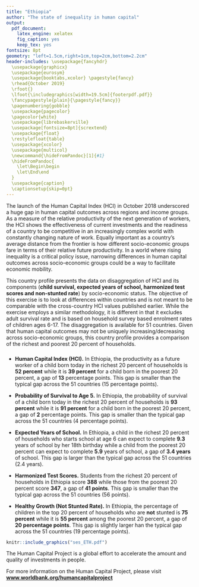 ---
title: "Ethiopia"
author: "The state of inequality in human capital"
output: 
  pdf_document:
    latex_engine: xelatex
    fig_caption: yes
    keep_tex: yes
fontsize: 8pt
geometry: "left=1.5cm,right=1cm,top=2cm,bottom=2.2cm"
header-includes: \usepackage{fancyhdr} 
  \usepackage{graphicx} 
  \usepackage{eurosym} 
  \usepackage{booktabs,xcolor} \pagestyle{fancy}
  \rhead{October 2019}
  \rfoot{}  
  \lfoot{\includegraphics[width=19.5cm]{footerpdf.pdf}} 
  \fancypagestyle{plain}{\pagestyle{fancy}} 
  \pagenumbering{gobble}
  \usepackage{pagecolor}
  \pagecolor{white}
  \usepackage{librebaskerville}
  \usepackage[fontsize=8pt]{scrextend}
  \usepackage{float}
  \restylefloat{table}
  \usepackage{xcolor}
  \usepackage{multicol}
  \newcommand{\hideFromPandoc}[1]{#1}
  \hideFromPandoc{
    \let\Begin\begin
    \let\End\end
  }
  \usepackage{caption}
  \captionsetup{skip=0pt}    
---


\definecolor{bondiblue}{rgb}{0.0, 0.58, 0.71}
\newcommand\boldblue[1]{\textcolor{bondiblue}{\textbf{#1}}}

The launch of the Human Capital Index (HCI) in October 2018 underscored a huge gap in human capital outcomes across regions and income groups. As a measure of the relative productivity of the next generation of workers, the HCI shows the effectiveness of current investments and the readiness of a country to be competitive in an increasingly complex world with constantly changing nature of work. Equally important as a country's average distance from the frontier is how different socio-economic groups fare in terms of their relative future productivity. In a world where rising inequality is a critical policy issue, narrowing differences in human capital outcomes across socio-economic groups could be a way to facilitate economic mobility.

This country profile presents the data on disaggregation of HCI and its components (**child survival, expected years of school, harmonized test scores and non-stunted rate**) by socio-economic status. The objective of this exercise is to look at differences within countries and is not meant to be comparable with the cross-country HCI values published earlier. While the exercise employs a similar methodology, it is different in that it excludes adult survival rate and is based on household survey based enrolment rates of children ages 6-17. The disaggregation is available for 51 countries. Given that human capital outcomes may not be uniquely increasing/decreasing across socio-economic groups, this country profile provides a comparison of the richest and poorest 20 percent of households.  

\Begin{multicols}{2}

### \boldblue{H\small{OW DOES THE POOREST 20 PERCENT FARE COMPARED TO THE RICHEST?}}###


* **Human Capital Index (HCI).** In Ethiopia, the productivity as a future worker of a child born today in the richest 20 percent of households is **52 percent** while it is **39 percent** for a child born in the poorest 20 percent, a gap of **13** percentage points. This gap is smaller than the typical gap across the 51 countries (15 percentage points).  

* **Probability of Survival to Age 5.** In Ethiopia, the probability of survival of a child born today in the richest 20 percent of households is **93 percent** while it is **91 percent** for a child born in the poorest 20 percent, a gap of **2** percentage points. This gap is smaller than the typical gap across the 51 countries (4 percentage points).  

* **Expected Years of School.** In Ethiopia, a child in the richest 20 percent of households who starts school at age 6 can expect to complete **9.3** years of school by her 18th birthday while a child from the poorest 20 percent can expect to complete **5.9** years of school, a gap of **3.4 years** of school. This gap is larger than the typical gap across the 51 countries (2.4 years).

* **Harmonized Test Scores.** Students from the richest 20 percent of households in Ethiopia score **388** while those from the poorest 20 percent score **347**, a gap of **41 points**. This gap is smaller than the typical gap across the 51 countries (56 points).

* **Healthy Growth (Not Stunted Rate).** In Ethiopia, the percentage of children in the top 20 percent of households who are **not** stunted is **75 percent** while it is **55 percent** among the poorest 20 percent, a gap of **20 percentage points**. This gap is slightly larger han the typical gap across the 51 countries (19 percentage points).


```{r out.width = "100%", fig.align = "right", echo=FALSE}
knitr::include_graphics("ses_ETH.pdf")
```


\noindent\rule{9cm}{0.4pt}
The Human Capital Project is a global effort to accelerate the amount and quality of investments in people. 
&nbsp;


For more information on the Human Capital Project, please visit **[www.worldbank.org/humancapitalproject](https://www.worldbank.org/humancapitalproject)**

\begin{table}[H]
\begin{tabular}{ll}
\includegraphics[width=0.5cm]{twitter.png} & \#\textbf{invest}inPeople   \\
\end{tabular}
\end{table}



\End{multicols}

